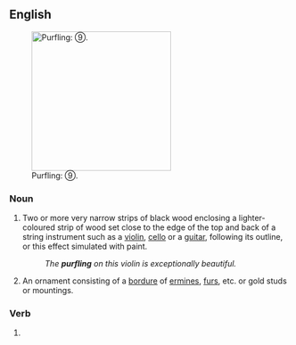 ==English==
{{wikipedia}}
[[File:Violin_made_in_about_1770-numbered.jpg|thumb|right|250px|Purfling: ⑨.]]

===Noun===
{{en-noun}}

# {{lb|en|music|chiefly|lutherie}} Two or more very narrow strips of black wood enclosing a lighter-coloured strip of wood set close to the edge of the top and back of a string instrument such as a [[violin]], [[cello]] or a [[guitar]], following its outline, or this effect simulated with paint.
#: ''The '''purfling''' on this violin is exceptionally beautiful.''
# {{lb|en|heraldry}} An ornament consisting of a [[bordure]] of [[ermine]]s, [[fur]]s, etc. or gold studs or mountings.

===Verb===
{{head|en|present participle}}

# {{present participle of|purfle|lang=en|nocat=1}}